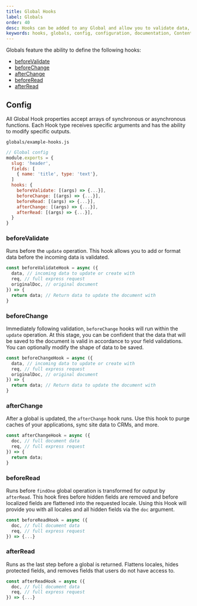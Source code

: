 ```yaml
---
title: Global Hooks
label: Globals
order: 40
desc: Hooks can be added to any Global and allow you to validate data, flatten locales, hide protected fields, remove fields and more.
keywords: hooks, globals, config, configuration, documentation, Content Management System, cms, headless, javascript, node, react, express
---
```


Globals feature the ability to define the following hooks:

- [beforeValidate](#beforeValidate)
- [beforeChange](#beforeChange)
- [afterChange](#afterChange)
- [beforeRead](#beforeRead)
- [afterRead](#afterRead)

## Config

All Global Hook properties accept arrays of synchronous or asynchronous functions. Each Hook type receives specific arguments and has the ability to modify specific outputs.

`globals/example-hooks.js`
```js
// Global config
module.exports = {
  slug: 'header',
  fields: [
    { name: 'title', type: 'text'},
  ]
  hooks: {
    beforeValidate: [(args) => {...}],
    beforeChange: [(args) => {...}],
    beforeRead: [(args) => {...}],
    afterChange: [(args) => {...}],
    afterRead: [(args) => {...}],
  }
}
```

### beforeValidate

Runs before the `update` operation. This hook allows you to add or format data before the incoming data is validated.

```js
const beforeValidateHook = async ({
  data, // incoming data to update or create with
  req, // full express request
  originalDoc, // original document
}) => {
  return data; // Return data to update the document with
}
```

### beforeChange

Immediately following validation, `beforeChange` hooks will run within the `update` operation. At this stage, you can be confident that the data that will be saved to the document is valid in accordance to your field validations. You can optionally modify the shape of data to be saved.

```js
const beforeChangeHook = async ({
  data, // incoming data to update or create with
  req, // full express request
  originalDoc, // original document
}) => {
  return data; // Return data to update the document with
}
```

### afterChange

After a global is updated, the `afterChange` hook runs. Use this hook to purge caches of your applications, sync site data to CRMs, and more.

```js
const afterChangeHook = async ({
  doc, // full document data
  req, // full express request
}) => {
  return data;
}
```

### beforeRead

Runs before `findOne` global operation is transformed for output by `afterRead`. This hook fires before hidden fields are removed and before localized fields are flattened into the requested locale. Using this Hook will provide you with all locales and all hidden fields via the `doc` argument.

```js
const beforeReadHook = async ({
  doc, // full document data
  req, // full express request
}) => {...}
```

### afterRead

Runs as the last step before a global is returned. Flattens locales, hides protected fields, and removes fields that users do not have access to.

```js
const afterReadHook = async ({
  doc, // full document data
  req, // full express request
}) => {...}
```
